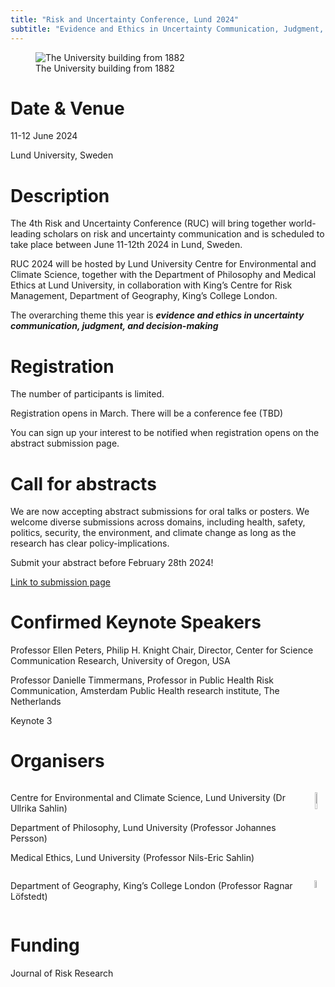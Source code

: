 ```yaml
---
title: "Risk and Uncertainty Conference, Lund 2024"
subtitle: "Evidence and Ethics in Uncertainty Communication, Judgment, and Decision-Making"
---
```


![The University building from 1882](img/Universitetshuset_sep2016_18_smaller.png){width="40%,fig-align=\"center\""}

# Date & Venue

11-12 June 2024

Lund University, Sweden

# Description

The 4th Risk and Uncertainty Conference (RUC) will bring together world-leading scholars on risk and uncertainty communication and is scheduled to take place between June 11-12th 2024 in Lund, Sweden.

RUC 2024 will be hosted by Lund University Centre for Environmental and Climate Science, together with the Department of Philosophy and Medical Ethics at Lund University, in collaboration with King's Centre for Risk Management, Department of Geography, King's College London.

The overarching theme this year is ***evidence and ethics in uncertainty communication, judgment, and decision-making***

# Registration

The number of participants is limited.

Registration opens in March. There will be a conference fee (TBD)

You can sign up your interest to be notified when registration opens on the abstract submission page.

# Call for abstracts

We are now accepting abstract submissions for oral talks or posters. We welcome diverse submissions across domains, including health, safety, politics, security, the environment, and climate change as long as the research has clear policy-implications.

Submit your abstract before February 28th 2024!

[Link to submission page](https://www.cec.lu.se/webform/ruc2024)

# Confirmed Keynote Speakers

Professor Ellen Peters, Philip H. Knight Chair, Director, Center for Science Communication Research, University of Oregon, USA

Professor Danielle Timmermans, Professor in Public Health Risk Communication, Amsterdam Public Health research institute, The Netherlands

Keynote 3

<!-- Joseph Kadane, the Leonard J. Savage University Professor of Statistics, Emeritus in the Department of Statistics and Social and Decision Sciences at Carnegie Mellon University, USA -->

# Organisers

::: columns
::: {.column width="\"50%"}
Centre for Environmental and Climate Science, Lund University (Dr Ullrika Sahlin)

Department of Philosophy, Lund University (Professor Johannes Persson)

Medical Ethics, Lund University (Professor Nils-Eric Sahlin)
:::

::: {.column width="\"50%"}
![](img/LundUniversity_C2line_RGB.png){width="44%"}
:::
:::

::: columns
::: {.column width="\"50%"}
Department of Geography, King's College London (Professor Ragnar Löfstedt)
:::

::: {.column width="\"50%"}
![](img/kings.png){width="44%"}
:::
:::

# Funding

Journal of Risk Research 



